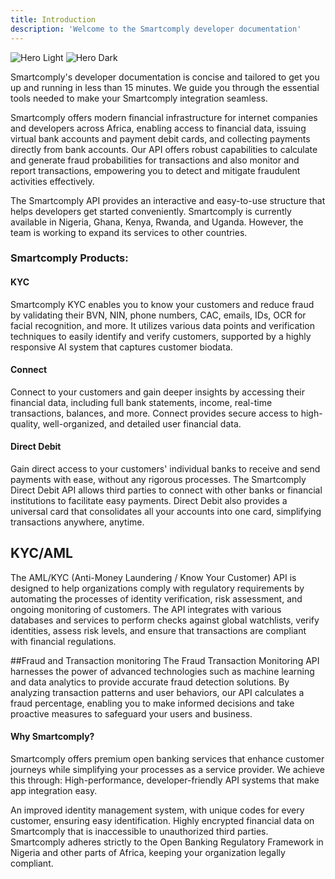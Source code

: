 ```yaml
---
title: Introduction
description: 'Welcome to the Smartcomply developer documentation'
---
```


<img
  className="block dark:hidden"
  src="/images/kyc.png"
  alt="Hero Light"
/>
<img
  className="hidden dark:block"
  src="/images/kyc-image.png"
  alt="Hero Dark"
/>

Smartcomply's developer documentation is concise and tailored to get you up and running in less than 15 minutes. We guide you through the essential tools needed to make your Smartcomply integration seamless.
<p>Smartcomply offers modern financial infrastructure for internet companies and developers across Africa, enabling access to financial data, issuing virtual bank accounts and payment debit cards, and collecting payments directly from bank accounts.
Our API offers robust capabilities to calculate and generate fraud probabilities for transactions and also monitor and report transactions, empowering you to detect and mitigate fraudulent activities effectively.</p>
<p>The Smartcomply API provides an interactive and easy-to-use structure that helps developers get started conveniently.
Smartcomply is currently available in Nigeria, Ghana, Kenya, Rwanda, and Uganda. However, the team is working to expand its services to other countries.</p>

<h3>Smartcomply Products:</h3>

<h4>KYC</h4>

<p>Smartcomply KYC enables you to know your customers and reduce fraud by validating their BVN, NIN, phone numbers, CAC, emails, IDs, OCR for facial recognition,
 and more. It utilizes various data points and verification techniques to easily identify and verify customers, 
 supported by a highly responsive AI system that captures customer biodata.</p>
<h4>Connect</h4>
<p>Connect to your customers and gain deeper insights by accessing their financial data, including full bank statements, income, real-time transactions, balances, and more. Connect provides secure access to high-quality, well-organized, and detailed user financial data.</p>

<h4>Direct Debit</h4>
Gain direct access to your customers' individual banks to receive and send payments with ease, without any rigorous processes. The Smartcomply Direct Debit API allows third parties to connect with other banks or financial institutions to facilitate easy payments. Direct Debit also provides a universal card that consolidates all your accounts into one card, simplifying transactions anywhere, anytime.

## KYC/AML

The AML/KYC (Anti-Money Laundering / Know Your Customer) API is designed to help organizations comply with regulatory requirements by automating the processes of identity verification, risk assessment, 
and ongoing monitoring of customers. The API integrates with various databases and services to perform checks against global watchlists, verify identities, assess risk levels, and ensure that transactions are compliant with financial regulations.

##Fraud and Transaction monitoring
The Fraud Transaction Monitoring API harnesses the power of advanced technologies such as machine learning and data analytics to provide accurate fraud detection solutions. 
By analyzing transaction patterns and user behaviors, our API calculates a fraud percentage, enabling you to make informed decisions and take proactive measures to safeguard your users and business.

<h4> Why Smartcomply? </h4>
Smartcomply offers premium open banking services that enhance customer journeys while simplifying your processes as a service provider. We achieve this through:
High-performance, developer-friendly API systems that make app integration easy.
<p>An improved identity management system, with unique codes for every customer, ensuring easy identification.
Highly encrypted financial data on Smartcomply that is inaccessible to unauthorized third parties. Smartcomply adheres strictly to the Open Banking Regulatory Framework in Nigeria and other parts of Africa, keeping your organization legally compliant.</p>


